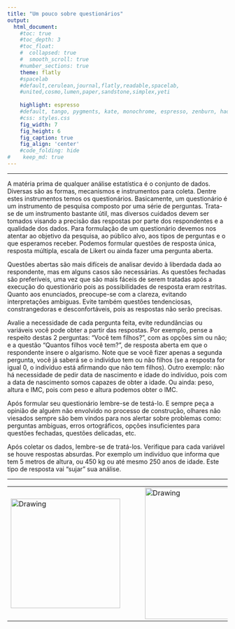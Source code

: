 ```yaml
---
title: "Um pouco sobre questionários"
output:
  html_document:                    
    #toc: true                       
    #toc_depth: 3                    
    #toc_float:                      
    #  collapsed: true
    #  smooth_scroll: true
    #number_sections: true           
    theme: flatly
    #spacelab
    #default,cerulean,journal,flatly,readable,spacelab,
    #united,cosmo,lumen,paper,sandstone,simplex,yeti
    
    highlight: espresso
    #default, tango, pygments, kate, monochrome, espresso, zenburn, haddock, and textmate
    #css: styles.css                
    fig_width: 7                    
    fig_height: 6                   
    fig_caption: true               
    fig_align: 'center'
    #code_folding: hide              
#    keep_md: true                   
---
```


---

A matéria prima de qualquer análise estatística é o conjunto de dados. Diversas são as formas, mecanismos e instrumentos para coleta. Dentre estes instrumentos temos os questionários. Basicamente, um questionário é um instrumento de pesquisa composto por uma série de perguntas. Trata-se de um instrumento bastante útil, mas diversos cuidados devem ser tomados visando a precisão das respostas por parte dos respondentes e a qualidade dos dados. Para formulação de um questionário devemos nos atentar ao objetivo da pesquisa, ao público alvo, aos tipos de perguntas e o que esperamos receber. Podemos formular questões de resposta única, resposta múltipla, escala de Likert ou ainda fazer uma pergunta aberta.

Questões abertas são mais difíceis de analisar devido à liberdada dada ao respondente, mas em alguns casos são necessárias. As questões fechadas são preferíveis, uma vez que são mais fáceis de serem tratadas após a execução do questionário pois as possibilidades de resposta eram restritas. Quanto aos enunciados, preocupe-se com a clareza, evitando interpretações ambiguas. Evite também questões tendenciosas, constrangedoras e desconfortáveis, pois as respostas não serão precisas. 

Avalie a necessidade de cada pergunta feita, evite redundâncias ou variáveis você pode obter a partir das respostas. Por exemplo, pense a respeito destas 2 perguntas: "Você tem filhos?", com as opções sim ou não; e a questão "Quantos filhos você tem?", de resposta aberta em que o respondente insere o algarismo. Note que se você fizer apenas a segunda pergunta, você já saberá se o indivíduo tem ou não filhos (se a resposta for igual 0, o indivíduo está afirmando que não tem filhos). Outro exemplo: não há necessidade de pedir data de nascimento e idade do indivíduo, pois com a data de nascimento somos capazes de obter a idade. Ou ainda: peso, altura e IMC, pois com peso e altura podemos obter o IMC.

Após formular seu questionário lembre-se de testá-lo. E sempre peça a opinião de alguém não envolvido no processo de construção, olhares não viesados sempre são bem vindos para nos alertar sobre problemas como: perguntas ambiguas, erros ortográficos, opções insuficientes para questões fechadas, questões delicadas, etc. 

Após coletar os dados, lembre-se de tratá-los. Verifique para cada variável se houve respostas absurdas. Por exemplo um indivíduo que informa que tem 5 metros de altura, ou 450 kg ou até mesmo 250 anos de idade. Este tipo de resposta vai "sujar" sua análise.

---

<center>

<table><tr>

<td> <img src="img/dest-texto-2.png" alt="Drawing" style="width: 250px;"/> </td>

<td> &nbsp; &nbsp; &nbsp; &nbsp; &nbsp; &nbsp; </td>

<td> &nbsp; &nbsp; &nbsp; &nbsp; &nbsp; &nbsp; </td>

<td> <img src="img/transversais.png" alt="Drawing" style="width: 300px;"/> </td>

<td> <img src="img/ufpr-transparent-600px.png" alt="Drawing" style="width: 200px;"/> </td>

</center>


<div class="tocify-extend-page" data-unique="tocify-extend-page" style="height: 0;"></div>